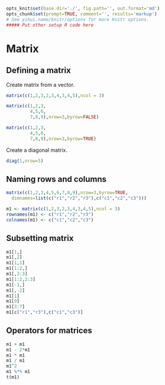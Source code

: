 ```r
opts_knit$set(base.dir='./', fig.path='', out.format='md')
opts_chunk$set(prompt=TRUE, comment='', results='markup')
# See yihui.name/knitr/options for more Knitr options.
##### Put other setup R code here

```

# Matrix

## Defining a matrix

Create matrix from a vector.

```r
matrix(c(1,2,3,2,3,4,3,4,5),ncol = 3)

matrix(c(1,2,3,
         4,5,6,
         7,8,9),nrow=3,byrow=FALSE)

matrix(c(1,2,3,
         4,5,6,
         7,8,9),nrow=3,byrow=TRUE)
```

Create a diagonal matrix.

```r
diag(1,nrow=5)
```


## Naming rows and columns

```r
matrix(c(1,2,3,4,5,6,7,8,9),nrow=3,byrow=TRUE,
  dimnames=list(c("r1","r2","r3"),c("c1","c2","c3")))
```

```r
m1 <- matrix(c(1,2,3,2,3,4,3,4,5),ncol = 3)
rownames(m1) <- c("r1","r2","r3")
colnames(m1) <- c("c1","c2","c3")
```

## Subsetting matrix

```r
m1[1,]
m1[,2]
m1[1,1]
m1[1:2,]
m1[,2:3]
m1[1:2,2:3]
m1[-1,]
m1[,-2]
m1[1]
m1[9]
m1[3:7]
m1[c("r1","r3"),c("c1","c3")]
```

## Operators for matrices

```r
m1 + m1
m1 - 2*m1
m1 * m1
m1 / m1
m1^2
m1 %*% m1
t(m1)
```

